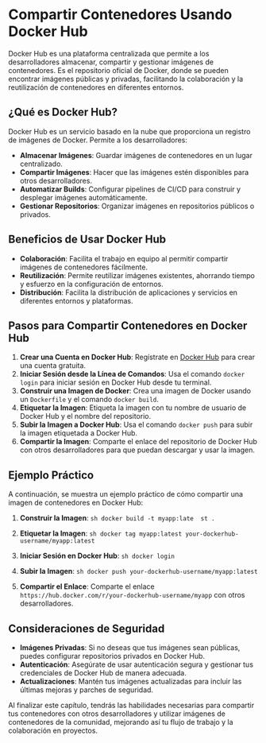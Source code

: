# Compartir Contenedores Usando Docker Hub

Docker Hub es una plataforma centralizada que permite a los desarrolladores almacenar, compartir y gestionar imágenes de contenedores. Es el repositorio oficial de Docker, donde se pueden encontrar imágenes públicas y privadas, facilitando la colaboración y la reutilización de contenedores en diferentes entornos.

## ¿Qué es Docker Hub?

Docker Hub es un servicio basado en la nube que proporciona un registro de imágenes de Docker. Permite a los desarrolladores:

- **Almacenar Imágenes**: Guardar imágenes de contenedores en un lugar centralizado.
- **Compartir Imágenes**: Hacer que las imágenes estén disponibles para otros desarrolladores.
- **Automatizar Builds**: Configurar pipelines de CI/CD para construir y desplegar imágenes automáticamente.
- **Gestionar Repositorios**: Organizar imágenes en repositorios públicos o privados.

## Beneficios de Usar Docker Hub

- **Colaboración**: Facilita el trabajo en equipo al permitir compartir imágenes de contenedores fácilmente.
- **Reutilización**: Permite reutilizar imágenes existentes, ahorrando tiempo y esfuerzo en la configuración de entornos.
- **Distribución**: Facilita la distribución de aplicaciones y servicios en diferentes entornos y plataformas.

## Pasos para Compartir Contenedores en Docker Hub

1. **Crear una Cuenta en Docker Hub**: Regístrate en [Docker Hub](https://hub.docker.com/) para crear una cuenta gratuita.
2. **Iniciar Sesión desde la Línea de Comandos**: Usa el comando `docker login` para iniciar sesión en Docker Hub desde tu terminal.
3. **Construir una Imagen de Docker**: Crea una imagen de Docker usando un `Dockerfile` y el comando `docker build`.
4. **Etiquetar la Imagen**: Etiqueta la imagen con tu nombre de usuario de Docker Hub y el nombre del repositorio.
5. **Subir la Imagen a Docker Hub**: Usa el comando `docker push` para subir la imagen etiquetada a Docker Hub.
6. **Compartir la Imagen**: Comparte el enlace del repositorio de Docker Hub con otros desarrolladores para que puedan descargar y usar la imagen.

## Ejemplo Práctico

A continuación, se muestra un ejemplo práctico de cómo compartir una imagen de contenedores en Docker Hub:

1. **Construir la Imagen**:
    ```sh docker build -t myapp:late  st .
    ```

2. **Etiquetar la Imagen**:
    ```sh docker tag myapp:latest your-dockerhub-username/myapp:latest
    ```

3. **Iniciar Sesión en Docker Hub**:
    ```sh docker login
    ```

4. **Subir la Imagen**:
    ```sh docker push your-dockerhub-username/myapp:latest
    ```

5. **Compartir el Enlace**:
    Comparte el enlace `https://hub.docker.com/r/your-dockerhub-username/myapp` con otros desarrolladores.

## Consideraciones de Seguridad

- **Imágenes Privadas**: Si no deseas que tus imágenes sean públicas, puedes configurar repositorios privados en Docker Hub.
- **Autenticación**: Asegúrate de usar autenticación segura y gestionar tus credenciales de Docker Hub de manera adecuada.
- **Actualizaciones**: Mantén tus imágenes actualizadas para incluir las últimas mejoras y parches de seguridad.

Al finalizar este capítulo, tendrás las habilidades necesarias para compartir tus contenedores con otros desarrolladores y utilizar imágenes de contenedores de la comunidad, mejorando así tu flujo de trabajo y la colaboración en proyectos.